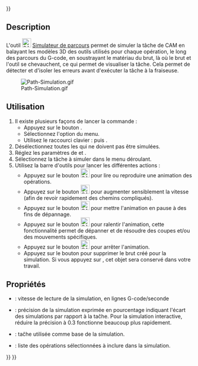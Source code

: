 <languages/>
{{UnfinishedDocu{{#translation:}}}}

{{Docnav/fr
|[[CAM_Inspect/fr|Inspecter des commandes]]
|[[CAM_SimulatorGL/fr|Simulateur GL]]
|[[CAM_Workbench/fr|Atelier CAM]]
|IconL=CAM_Inspect.svg
|IconR=CAM_SimulatorGL.svg
|IconC=Workbench_CAM.svg
}}

{{GuiCommand/fr
|Name=CAM Simulator
|Name/fr=CAM Simulateur de parcours
|MenuLocation=CAM → Simuler le parcours
|Workbenches=[[CAM_Workbench/fr|CAM]]
|Shortcut={{KEY|P}} {{KEY|M}}
|SeeAlso=[[CAM_Inspect/fr|CAM Inspecter des commandes]]
}}

==Description==

L'outil [[Image:CAM_Simulator.svg|24px]] [[CAM_Simulator/fr|Simulateur de parcours]] permet de simuler la tâche de CAM en balayant les modèles 3D des outils utilisés pour chaque opération, le long des parcours du G-code, en soustrayant le matériau du brut, là où le brut et l'outil se chevauchent, ce qui permet de visualiser la tâche. Cela permet de détecter et d'isoler les erreurs avant d'exécuter la tâche à la fraiseuse.

[[File:Path-Simulation.gif]]

<span id="Usage"></span>
==Utilisation==

# Il existe plusieurs façons de lancer la commande :
#* Appuyez sur le bouton {{Button|[[Image:CAM_Simulator.svg|16px]] [[CAM_Simulator/fr|Simuler le parcours]]}}.
#* Sélectionnez l'option {{MenuCommand|CAM → [[Image:CAM_Simulator.svg|16px]] Simuler le parcours}} du menu.
#* Utilisez le raccourci clavier : {{KEY|P}} puis {{KEY|M}}.
# Désélectionnez toutes les {{MenuCommand|Opérations}} qui ne doivent pas être simulées.
# Réglez les paramètres de {{MenuCommand|Vitesse}} et {{MenuCommand|Précision}}.
# Sélectionnez la tâche {{MenuCommand|Tâche}} à simuler dans le menu déroulant.
# Utilisez la barre d'outils {{MenuCommand|Simulateur de parcours}} pour lancer les différentes actions : 
#* Appuyez sur le bouton [[Image:CAM_BPlay.svg|24px]] pour lire ou reproduire une animation des opérations.
#* Appuyez sur le bouton [[Image:CAM BFastForward.svg|24px]] pour augmenter sensiblement la vitesse (afin de revoir rapidement des chemins compliqués).
#* Appuyez sur le bouton [[Image:CAM_BPause.svg|24px]] pour mettre l'animation en pause à des fins de dépannage.
#* Appuyez sur le bouton [[Image:CAM_BStep.svg|24px]] pour ralentir l'animation, cette fonctionnalité permet de dépanner et de résoudre des coupes et/ou des mouvements spécifiques.
#* Appuyez sur le bouton [[Image:CAM_BStop.svg|24px]] pour arrêter l'animation.
#* Appuyez sur le bouton {{Button|Annuler}} pour supprimer le brut créé pour la simulation. Si vous appuyez sur {{Button|OK}}, cet objet sera conservé dans votre travail.

<span id="Properties"></span>
==Propriétés==

* {{PropertyData|Playback Speed}} : vitesse de lecture de la simulation, en lignes G-code/seconde
* {{PropertyData|Accuracy}} : précision de la simulation exprimée en pourcentage indiquant l'écart des simulations par rapport à la taĉhe. Pour la simulation interactive, réduire la précision à 0.3 fonctionne beaucoup plus rapidement.
* {{PropertyData|Job}} : taĉhe utilisée comme base de la simulation.
* {{PropertyData|Operation List}} : liste des opérations sélectionnées à inclure dans la simulation.


{{Docnav/fr
|[[CAM_Inspect/fr|Inspecter des commandes]]
|[[CAM_SimulatorGL/fr|Simulateur GL]]
|[[CAM_Workbench/fr|Atelier CAM]]
|IconL=CAM_Inspect.svg
|IconR=CAM_SimulatorGL.svg
|IconC=Workbench_CAM.svg
}}

{{CAM_Tools_navi{{#translation:}}}}
{{Userdocnavi{{#translation:}}}}